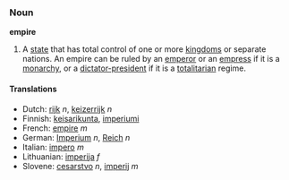 ===Noun===
'''empire'''

#A [[state]] that has total control of one or more [[kingdoms]] or separate nations.  An empire can be ruled by an [[emperor]] or an [[empress]] if it is a [[monarchy]], or a [[dictator-president]] if it is a [[totalitarian]] regime.

====Translations====
*Dutch: [[rijk]] ''n'', [[keizerrijk]] ''n''
*Finnish: [[keisarikunta]], [[imperiumi]]
*French: [[empire]] ''m''
*German: [[Imperium]] ''n'', [[Reich]] ''n''
*Italian: [[impero]] ''m''
*Lithuanian: [[imperija]] ''f''
*Slovene: [[cesarstvo]] ''n'', [[imperij]] ''m''